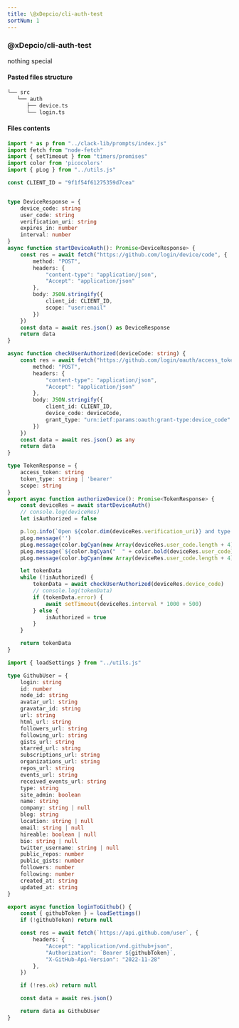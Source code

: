 ```yaml
---
title: \@xDepcio/cli-auth-test
sortNum: 1
---
```

### @xDepcio/cli-auth-test
nothing special
#### Pasted files structure
```bash
└── src
   └── auth
      ├── device.ts
      └── login.ts
```
#### Files contents
```ts title="src/auth/device.ts"
import * as p from "../clack-lib/prompts/index.js"
import fetch from "node-fetch"
import { setTimeout } from "timers/promises"
import color from 'picocolors'
import { pLog } from "../utils.js"

const CLIENT_ID = "9f1f54f61275359d7cea"


type DeviceResponse = {
    device_code: string
    user_code: string
    verification_uri: string
    expires_in: number
    interval: number
}
async function startDeviceAuth(): Promise<DeviceResponse> {
    const res = await fetch("https://github.com/login/device/code", {
        method: "POST",
        headers: {
            "content-type": "application/json",
            "Accept": "application/json"
        },
        body: JSON.stringify({
            client_id: CLIENT_ID,
            scope: "user:email"
        })
    })
    const data = await res.json() as DeviceResponse
    return data
}

async function checkUserAuthorized(deviceCode: string) {
    const res = await fetch("https://github.com/login/oauth/access_token", {
        method: "POST",
        headers: {
            "content-type": "application/json",
            "Accept": "application/json"
        },
        body: JSON.stringify({
            client_id: CLIENT_ID,
            device_code: deviceCode,
            grant_type: "urn:ietf:params:oauth:grant-type:device_code"
        })
    })
    const data = await res.json() as any
    return data
}

type TokenResponse = {
    access_token: string
    token_type: string | 'bearer'
    scope: string
}
export async function authorizeDevice(): Promise<TokenResponse> {
    const deviceRes = await startDeviceAuth()
    // console.log(deviceRes)
    let isAuthorized = false

    p.log.info(`Open ${color.dim(deviceRes.verification_uri)} and type the code below to authorize`)
    pLog.message('')
    pLog.message(color.bgCyan(new Array(deviceRes.user_code.length + 4).fill(" ").join('')))
    pLog.message(`${color.bgCyan("  " + color.bold(deviceRes.user_code) + "  ")}`)
    pLog.message(color.bgCyan(new Array(deviceRes.user_code.length + 4).fill(" ").join('')))

    let tokenData
    while (!isAuthorized) {
        tokenData = await checkUserAuthorized(deviceRes.device_code)
        // console.log(tokenData)
        if (tokenData.error) {
            await setTimeout(deviceRes.interval * 1000 + 500)
        } else {
            isAuthorized = true
        }
    }

    return tokenData
}
```
```ts title="src/auth/login.ts"
import { loadSettings } from "../utils.js"

type GithubUser = {
    login: string
    id: number
    node_id: string
    avatar_url: string
    gravatar_id: string
    url: string
    html_url: string
    followers_url: string
    following_url: string
    gists_url: string
    starred_url: string
    subscriptions_url: string
    organizations_url: string
    repos_url: string
    events_url: string
    received_events_url: string
    type: string
    site_admin: boolean
    name: string
    company: string | null
    blog: string
    location: string | null
    email: string | null
    hireable: boolean | null
    bio: string | null
    twitter_username: string | null
    public_repos: number
    public_gists: number
    followers: number
    following: number
    created_at: string
    updated_at: string
}

export async function loginToGithub() {
    const { githubToken } = loadSettings()
    if (!githubToken) return null

    const res = await fetch(`https://api.github.com/user`, {
        headers: {
            "Accept": "application/vnd.github+json",
            "Authorization": `Bearer ${githubToken}`,
            "X-GitHub-Api-Version": "2022-11-28"
        },
    })

    if (!res.ok) return null

    const data = await res.json()

    return data as GithubUser
}
```
